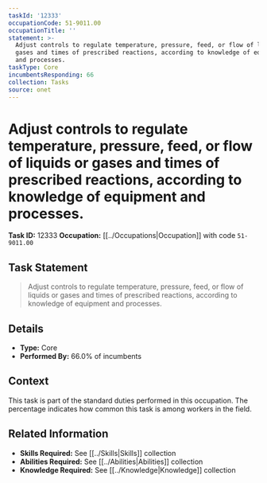 ```yaml
---
taskId: '12333'
occupationCode: 51-9011.00
occupationTitle: ''
statement: >-
  Adjust controls to regulate temperature, pressure, feed, or flow of liquids or
  gases and times of prescribed reactions, according to knowledge of equipment
  and processes.
taskType: Core
incumbentsResponding: 66
collection: Tasks
source: onet
---
```

# Adjust controls to regulate temperature, pressure, feed, or flow of liquids or gases and times of prescribed reactions, according to knowledge of equipment and processes.

**Task ID:** 12333
**Occupation:** [[../Occupations|Occupation]] with code `51-9011.00`

## Task Statement

> Adjust controls to regulate temperature, pressure, feed, or flow of liquids or gases and times of prescribed reactions, according to knowledge of equipment and processes.

## Details

- **Type:** Core
- **Performed By:** 66.0% of incumbents

## Context

This task is part of the standard duties performed in this occupation. The percentage indicates how common this task is among workers in the field.

## Related Information

- **Skills Required:** See [[../Skills|Skills]] collection
- **Abilities Required:** See [[../Abilities|Abilities]] collection
- **Knowledge Required:** See [[../Knowledge|Knowledge]] collection
